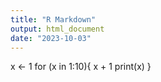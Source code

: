 ```yaml
---
title: "R Markdown"
output: html_document
date: "2023-10-03"
---
```


x <- 1
for (x in 1:10){
  x + 1
  print(x)
} 


